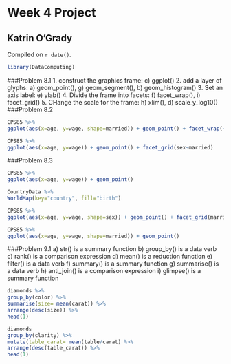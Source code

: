 # Week 4 Project

## Katrin O'Grady

<!-- leave this material as is -->
Compiled on `r date()`.

```r
library(DataComputing)
```
<!-- put your content after this line -->

###Problem 8.1
1. construct the graphics frame: c) ggplot()
2. add a layer of glyphs: a) geom_point(), g) geom_segment(), b) geom_histogram()
3. Set an axis label: e) ylab()
4. Divide the frame into facets: f) facet_wrap(), i) facet_grid()
5. CHange the scale for the frame: h) xlim(), d) scale_y_log10()
###Problem 8.2
```r
CPS85 %>%
ggplot(aes(x=age, y=wage, shape=married)) + geom_point() + facet_wrap(~sector)

```

```r
CPS85 %>%
ggplot(aes(x=age, y=wage)) + geom_point() + facet_grid(sex~married)
```

###Problem 8.3
```r
CPS85 %>%
ggplot(aes(x=age, y=wage)) + geom_point()

```

```r
CountryData %>%
WorldMap(key="country", fill="birth")
```

```r
CPS85 %>%
ggplot(aes(x=age, y=wage, shape=sex)) + geom_point() + facet_grid(married~.)
```

```r
CPS85 %>%
ggplot(aes(x=age, y=wage, shape=married)) + geom_point()
```
###Problem 9.1
a) str() is a summary function
b) group_by() is a data verb
c) rank() is a comparison expression
d) mean() is a reduction function
e) filter() is a data verb
f) summary() is a summary function
g) summarise() is a data verb
h) anti_join() is a comparison expression
i) glimpse() is a summary function

```r
diamonds %>%
group_by(color) %>%
summarise(size= mean(carat)) %>%
arrange(desc(size)) %>%
head(1)

```

```r
diamonds
group_by(clarity) %>%
mutate(table_carat= mean(table/carat) %>%
arrange(desc(table_carat)) %>%
head(1)

```


